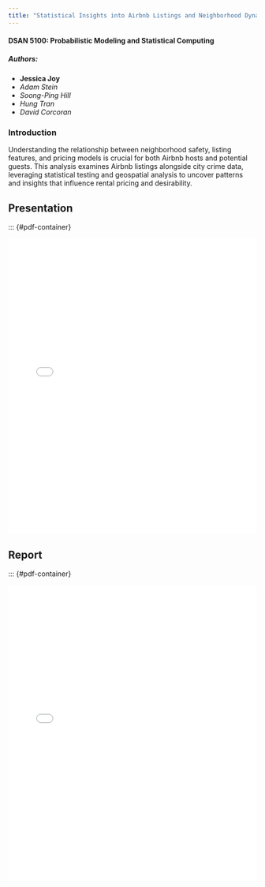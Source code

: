 ```yaml
---
title: "Statistical Insights into Airbnb Listings and Neighborhood Dynamics"
---
```

#### DSAN 5100: Probabilistic Modeling and Statistical Computing

##### Authors: 
- **Jessica Joy**  
- *Adam Stein*  
- *Soong-Ping Hill*  
- *Hung Tran*  
- *David Corcoran*  

### Introduction

Understanding the relationship between neighborhood safety, listing features, and pricing models is crucial for both Airbnb hosts and potential guests. This analysis examines Airbnb listings alongside city crime data, leveraging statistical testing and geospatial analysis to uncover patterns and insights that influence rental pricing and desirability.

## Presentation

::: {#pdf-container}
```{=html}
<embed src="files/DSAN5100_FinalProjectPresentation.pdf" width="100%" height="600px" type="application/pdf"> 
```

## Report

::: {#pdf-container}
```{=html}
<embed src="files/Airbnb_Report.pdf" width="100%" height="600px" type="application/pdf"> 
```